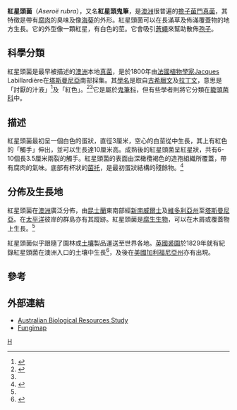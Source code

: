 {{Speciesbox
| taxon = Aseroë rubra
| image = Aseroe rubra Bomaderry email.jpg
| binomial_authority=[[Jacques_Labillardière|Labill.]], 1800
}}
'''紅星頭菌'''（''Aseroë rubra''），又名'''紅星頭鬼筆'''，是[[澳洲|澳洲]]很普遍的[[擔子菌門|擔子菌門]][[真菌|真菌]]，其特徵是帶有[[腐肉|腐肉]]的臭味及像[[海葵|海葵]]的外形。紅星頭菌可以在長滿草及佈滿覆蓋物的地方生長。它的外型像一顆紅星，有白色的莖。它會吸引[[蒼蠅|蒼蠅]]來幫助散佈[[孢子|孢子]]。

==科學分類==
紅星頭菌是最早被描述的[[澳洲|澳洲]]本地[[真菌|真菌]]，是於1800年由[[法國|法國]][[植物學家|植物學家]]Jacques Labillardière在[[塔斯曼尼亞|塔斯曼尼亞]]南部採集。其[[學名|學名]]是取自[[古希臘文|古希臘文]]及[[拉丁文|拉丁文]]，意思是「討厭的汁液」<ref name="Liddell 1980">{{cite book en | author = Liddell, Henry George and Robert Scott | year = 1980 | title = A Greek-English Lexicon (Abridged Edition) | publisher = Oxford University Press | location = United Kingdom | id = ISBN 0-19-910207-4}}</ref>及「紅色」。<ref>{{cite book en | last = Simpson | first = D.P. | title = Cassell's Latin Dictionary | publisher = Cassell Ltd. | date = 1979 | edition = 5 | location = London | pages = 883 | id = ISBN 0-304-52257-0}}</ref><ref name=fungimap/>它是屬於[[鬼筆科|鬼筆科]]，但有些學者則將它分類在[[籠頭菌科|籠頭菌科]]中。

==描述==
紅星頭菌最初呈一個白色的蛋狀，直徑3厘米，空心的白莖從中生長，其上有紅色的「觸手」伸出，並可以生長達10厘米高。成熟後的紅星頭菌呈紅星狀，共有6-10個長3.5厘米兩裂的觸手。紅星頭菌的表面由深橄欖褐色的造孢組織所覆蓋，帶有腐肉的氣味。底部有杯狀的[[菌托|菌托]]，是最初蛋狀結構的殘餘物。<ref name=fungimap>{{cite book en |title=Fungi Down Under:the Fungimap Guide to Australian Fungi|author=Grey P|year=2005|pages=95-129|publisher=Royal Botanic Gardens |location=Melbourne |isbn=0-646-44674-6}}</ref>

==分佈及生長地==
紅星頭菌在[[澳洲|澳洲]]廣泛分佈，由[[昆士蘭|昆士蘭]]東南部經[[新南威爾士|新南威爾士]]及[[維多利亞州|維多利亞州]]至[[塔斯曼尼亞|塔斯曼尼亞]]。在[[太平洋|太平洋]]彼岸的群島亦有其蹤跡。紅星頭菌是[[腐生生物|腐生生物]]，可以在木屑或覆蓋物上生長。<ref name ="fungimap"/>

紅星頭菌似乎跟隨了園林或[[土壤|土壤]]製品運送至世界各地。[[英國|英國]][[裘園|裘園]]於1829年就有紀錄紅星頭菌在澳洲入口的土壤中生長<ref>{{cite web |author = Entwisle T, Catterns A |title = Starfish Fungus:Tim Entwisle talks to Angela Catterns on 702 ABC Sydney — 29 July 2003 |work = Royal Botanic Gardens website |publisher = Royal Botanic Gardens, Sydney |date = 29 July 2003 |url = http://www.rbgsyd.nsw.gov.au/plant_info/talking_plants/talking_plants_archive/talking_plants_events_calendar/event_view?SQ_CALENDAR_VIEW=event&SQ_CALENDAR_EVENT_ID=72342 |accessdate = 2008-01-18 |archive-date = 2012-05-08 |archive-url = https://www.webcitation.org/67VqKbq5s?url=http://www.rbgsyd.nsw.gov.au/plant_info/talking_plants/talking_plants_archive/talking_plants_events_calendar/event_view?SQ_CALENDAR_VIEW=event |dead-url = no }}</ref>，及後在[[美國|美國]][[加利福尼亞州|加利福尼亞州]]亦有出現。

==參考==
{{Reflist}} 

==外部連結==
*[http://www.environment.gov.au/biodiversity/abrs/publications/fungi/aseroe-rubra.html Australian Biological Resources Study] {{Wayback|url=http://www.environment.gov.au/biodiversity/abrs/publications/fungi/aseroe-rubra.html |date=20080321211035 }}
*[https://web.archive.org/web/20080516041443/http://fungimap.rbg.vic.gov.au/fsp/sp003.html Fungimap]

{{Taxonbar}}
[[Category:星頭鬼筆屬|H]]
